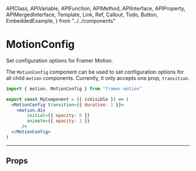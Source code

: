 <!-- 👋 Editing this file? Need help? → https://github.com/framer/api-docs/blob/master/CONTRIBUTING.md -->

  APIClass,
  APIVariable,
  APIFunction,
  APIMethod,
  APIInterface,
  APIProperty,
  APIMergedInterface,
  Template,
  Link,
  Ref,
  Callout,
  Todo,
  Button,
  EmbeddedExample,
} from "../../components"


# MotionConfig

<span className="lead">
  Set configuration options for Framer Motion.
</span>

<div>

The `MotionConfig` component can be used to set configuration options for all child `motion` components. Currently, it only accepts one prop, `transition`.

</div>

```jsx
import { motion, MotionConfig } from "framer-motion"

export const MyComponent = ({ isVisible }) => (
  <MotionConfig transition={{ duration: 1 }}>
    <motion.div
        initial={{ opacity: 0 }}
        animate={{ opacity: 1 }}
      />
  </MotionConfig>
)
```

---

## Props

<APIProperty name="MotionConfigContext.transition" />

